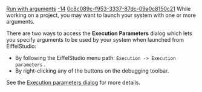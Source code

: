 [[Property:title|Run with arguments]]
[[Property:weight|-14]]
[[Property:uuid|0c8c089c-f953-3337-87dc-09a0c8150c21]]
While working on a project, you may want to launch your system with one or more arguments.

There are two ways to access the '''Execution Parameters''' dialog which lets you specify arguments to be used by your system when launched from EiffelStudio:
* By following the EiffelStudio menu path: <code lang="text">Execution -> Execution parameters</code> .
* By right-clicking any of the buttons on the debugging toolbar.

See the [[Execution profiles|Execution parameters dialog]] for more details.


